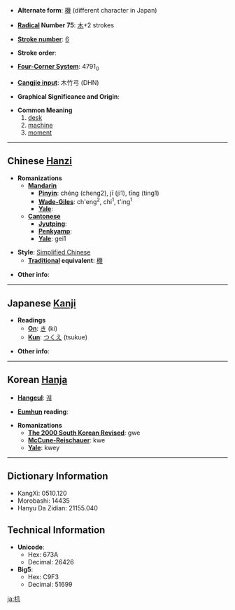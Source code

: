 * '''Alternate form''': [[機]] (different character in Japan)

* '''[[Wiktionary:Chinese radical index| Radical]] Number 75''': [[Wiktionary:Chinese radical index 木|木]]+2 strokes

* '''[[Wiktionary:Chinese total strokes index|Stroke number]]''': [[Wiktionary:Chinese total strokes index 6|6]]

* '''Stroke order''': 

* '''[[Wiktionary:Chinese four corner index|Four-Corner System]]''': 4791<sub>0</sub>

* '''[[Wiktionary:Chinese Cangjie index|Cangjie input]]''': 木竹弓 (DHN)

* '''Graphical Significance and Origin''': 

* '''Common Meaning'''
*#[[desk]]
*# [[machine]]
*# [[moment]]

----

== Chinese [[Hanzi]] ==

* '''Romanizations'''
** '''[[Mandarin]]'''
*** '''[[Pinyin]]''': chéng (cheng2), jī (ji1), tīng (ting1)
*** '''[[Wade-Giles]]''': ch'eng<sup>2</sup>, chi<sup>1</sup>, t'ing<sup>1</sup>
*** '''[[Yale]]''': 
** '''[[Cantonese]]'''
*** '''[[Jyutping]]''':
*** '''[[Penkyamp]]''': 
*** '''[[Yale]]''': gei1

* '''Style''': [[Simplified Chinese]] 
** '''[[Traditional Chinese|Traditional]] equivalent''': [[機]]

* '''Other info''': 

----

== Japanese [[Kanji]] ==

* '''Readings'''
** '''[[On]]''': [[き]] (ki)
** '''[[Kun]]''': [[つくえ]] (tsukue)

* '''Other info''':  

----

== Korean [[Hanja]] ==

* '''[[Hangeul]]''': [[궤]]

* '''[[Eumhun]] reading''': 

* '''Romanizations'''
** '''[[The 2000 South Korean Revised Romanization|The 2000 South Korean Revised]]''': gwe
** '''[[McCune-Reischauer]]''': kwe
** '''[[Yale]]''': kwey

----

== Dictionary Information ==

* KangXi: 0510.120
* Morobashi: 14435
* Hanyu Da Zidian: 21155.040

== Technical Information ==

* '''Unicode''':
** Hex: 673A
** Decimal: 26426
* '''Big5''':
** Hex: C9F3
** Decimal: 51699

[[ja:机]]
